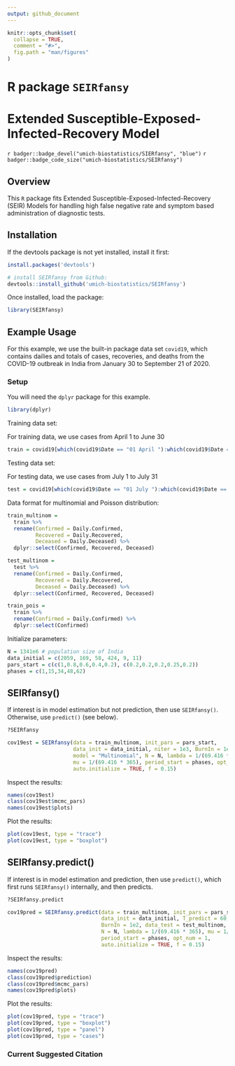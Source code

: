 ```yaml
---
output: github_document
---
```


<!-- README.md is generated from README.Rmd. Please edit that file -->

```r
knitr::opts_chunk$set(
  collapse = TRUE,
  comment = "#>",
  fig.path = "man/figures"
)
```

# R package `SEIRfansy`

# Extended Susceptible-Exposed-Infected-Recovery Model

`r badger::badge_devel("umich-biostatistics/SIERfansy", "blue")` `r badger::badge_code_size("umich-biostatistics/SEIRfansy")`

## Overview

This `R` package fits Extended Susceptible-Exposed-Infected-Recovery (SEIR) Models for handling high false negative rate and symptom based administration of diagnostic tests.

## Installation

If the devtools package is not yet installed, install it first:

```r
install.packages('devtools')
```

```r
# install SEIRfansy from Github:
devtools::install_github('umich-biostatistics/SEIRfansy') 
```

Once installed, load the package:

```r
library(SEIRfansy)
```

## Example Usage

For this example, we use the built-in package data set `covid19`, which contains dailies and totals of cases, recoveries, and deaths from the COVID-19 outbreak in India from January 30 to September 21 of 2020.

### Setup

You will need the `dplyr` package for this example.

```r
library(dplyr)
```

Training data set:

For training data, we use cases from April 1 to June 30

```r
train = covid19[which(covid19$Date == "01 April "):which(covid19$Date == "30 June "),]
```

Testing data set:

For testing data, we use cases from July 1 to July 31

```r
test = covid19[which(covid19$Date == "01 July "):which(covid19$Date == "31 July "),]
```

Data format for multinomial and Poisson distribution:

```r
train_multinom = 
  train %>% 
  rename(Confirmed = Daily.Confirmed, 
         Recovered = Daily.Recovered,
         Deceased = Daily.Deceased) %>%
  dplyr::select(Confirmed, Recovered, Deceased)

test_multinom = 
  test %>% 
  rename(Confirmed = Daily.Confirmed, 
         Recovered = Daily.Recovered,
         Deceased = Daily.Deceased) %>%
  dplyr::select(Confirmed, Recovered, Deceased)

train_pois = 
  train %>% 
  rename(Confirmed = Daily.Confirmed) %>%
  dplyr::select(Confirmed)
```

Initialize parameters:

```r
N = 1341e6 # population size of India
data_initial = c(2059, 169, 58, 424, 9, 11)
pars_start = c(c(1,0.8,0.6,0.4,0.2), c(0.2,0.2,0.2,0.25,0.2))
phases = c(1,15,34,48,62)
```

## SEIRfansy()

If interest is in model estimation but not prediction, then use `SEIRfansy()`. Otherwise, use `predict()` (see below).

```r
?SEIRfansy
```

```r
cov19est = SEIRfansy(data = train_multinom, init_pars = pars_start, 
                     data_init = data_initial, niter = 1e3, BurnIn = 1e2, 
                     model = "Multinomial", N = N, lambda = 1/(69.416 * 365), 
                     mu = 1/(69.416 * 365), period_start = phases, opt_num = 1, 
                     auto.initialize = TRUE, f = 0.15)
```

Inspect the results:

```r
names(cov19est)
class(cov19est$mcmc_pars)
names(cov19est$plots)
```

Plot the results:

```r
plot(cov19est, type = "trace")
plot(cov19est, type = "boxplot")
```

## SEIRfansy.predict()

If interest is in model estimation and prediction, then use `predict()`, which first runs `SEIRfansy()` internally, and then predicts.

```r
?SEIRfansy.predict
```

```r
cov19pred = SEIRfansy.predict(data = train_multinom, init_pars = pars_start, 
                              data_init = data_initial, T_predict = 60, niter = 1e3, 
                              BurnIn = 1e2, data_test = test_multinom, model = "Multinomial", 
                              N = N, lambda = 1/(69.416 * 365), mu = 1/(69.416 * 365), 
                              period_start = phases, opt_num = 1, 
                              auto.initialize = TRUE, f = 0.15)
```

Inspect the results:

```r
names(cov19pred)
class(cov19pred$prediction)
class(cov19pred$mcmc_pars)
names(cov19pred$plots)
```

Plot the results:

```r
plot(cov19pred, type = "trace")
plot(cov19pred, type = "boxplot")
plot(cov19pred, type = "panel")
plot(cov19pred, type = "cases")
```

### Current Suggested Citation


